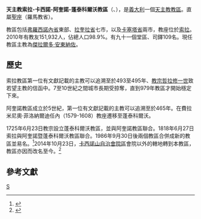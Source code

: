 {{Infobox Roman Catholic diocese
|name=索拉-卡西諾-阿奎諾-蓬泰科爾沃
|jurisdiction=教區
|latin = Dioecesis Sorana-Aquinatensis-Pontiscurvi
|image =Cattedrale di Sora.JPG
|caption = 聖母升天主教座堂
|location = [[義大利|義大利]]
|territory = [[弗羅西諾內省|弗羅西諾內省]]、[[拉奎拉省|拉奎拉省]]、<br>[[卡塞塔省|卡塞塔省]]
|population = 151,932
|rite = [[罗马礼|罗马礼]]
|patron = [[聖雷斯蒂圖塔|聖雷斯蒂圖塔]]、[[湯瑪斯·阿奎那|聖托馬斯‧阿奎那]]<br>、[[聖若望|聖若望]]
|province = 羅馬
|established =1986年
|cathedral = [[聖母升天主教座堂_(索拉)|聖母升天主教座堂]]
|co-cathedral = 聖君士坦提烏斯聖湯瑪斯阿奎那副主教座堂、<br>聖巴爾多祿茂副主教座堂
|leadership = 主教
|website = [http://www.diocesisora.it/ 官方網頁]
|pope = {{incumbent pope}} 
|ordinary = 傑拉爾多·安東納佐
|coadjutor bishop =
|auxiliary =
|emeritus =
}}

'''天主教索拉-卡西諾-阿奎諾-蓬泰科爾沃教區'''（{{lang-la|Dioecesis Sorana-Aquinatensis-Pontiscurvi}}、{{lang-it|Diocesi di Sora-Aquino-Pontecorvo}}），是[[義大利|義大利]]一個[[天主教|天主教]][[教區|教區]]。直屬[[聖座|聖座]]（羅馬教省）。

教區包括[[弗羅西諾內省|弗羅西諾內省]]東部、[[拉奎拉省|拉奎拉省]]七市，以及[[卡塞塔省|卡塞塔省]]兩市，教座位於[[索拉|索拉]]。2010年有教友151,932人，佔總人口98.9%。有九十一個堂區、司鐸109名。現任教區主教為[[傑拉爾多·安東納佐|傑拉爾多·安東納佐]]。
==歷史==
索拉教區第一位有文獻記載的主教可以追溯至於493至495年、[[教宗哲拉修一世|教宗哲拉修一世]]致若望主教的信函中。7至10世紀之間城市長期受掠奪，直到979年教區才開始穩定下來。

阿奎諾教區成立於5世紀，第一位有文獻記載的主教可以追溯至於465年。在費拉米尼奧‧菲洛納爾迪任內（1579-1608）教座遷移至蓬泰科爾沃。

1725年6月23日教宗設立蓬泰科爾沃教區，並與阿奎諾教區聯合。1818年6月27日索拉與阿奎諾暨蓬泰科爾沃教區聯合。1986年9月30日後兩個教區合併成新的教區並易名。<ref>{{cite journal
|journal=[[宗座公報|宗座公報]]
|publisher=梵蒂岡出版社
|date=1987年
|volume=79
|title=''Instantibus votis''
|page=648-650
|url=http://www.vatican.va/archive/aas/documents/AAS%2079%20%5B1987%5D%20-%20ocr.pdf
|access-date=2014-09-21
|archive-date=2019-06-03
|archive-url=https://web.archive.org/web/20190603085403/http://www.vatican.va/archive/aas/documents/AAS%2079%20%5B1987%5D%20-%20ocr.pdf
|dead-url=no
}}</ref>2014年10月23日，[[天主教卡西諾山自治會院區|卡西諾山自治會院區]]會院以外的轄地轉到本教區，教區亦因而改名至今。<ref>{{cite press release |title=Rinunce e nomine, 23.10.2014 |url=https://press.vatican.va/content/salastampa/it/bollettino/pubblico/2014/10/23/0784/01660.html |publisher=Sala Stampa della Santa Sede |accessdate=2019-07-15 |archiveurl=https://web.archive.org/web/20190715082624/https://press.vatican.va/content/salastampa/it/bollettino/pubblico/2014/10/23/0784/01660.html |archivedate=2019-07-15 |language=it |date=2014-10-23 |dead-url=no }}</ref>

==參考文獻==
{{reflist}}

[[Category:義大利天主教教區|S]]
{{意大利天主教教區}}